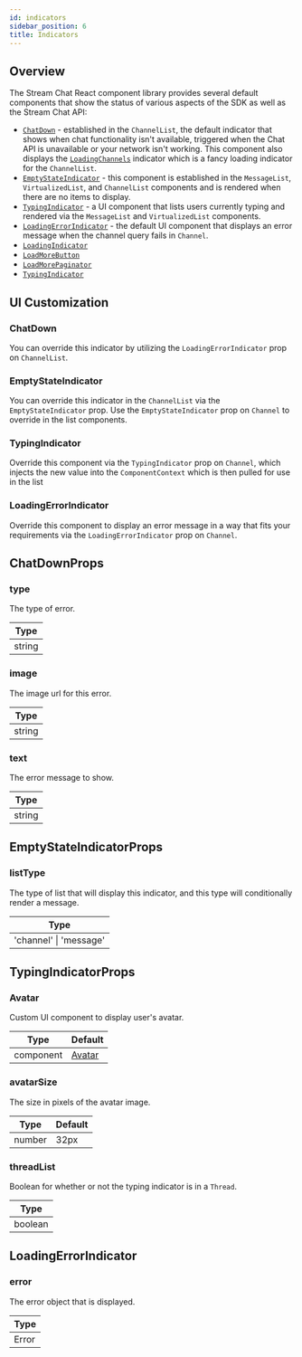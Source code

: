 ```yaml
---
id: indicators
sidebar_position: 6
title: Indicators
---
```


## Overview

The Stream Chat React component library provides several default components that show the status of various aspects of the SDK as well as the Stream Chat API:

- [`ChatDown`](https://github.com/GetStream/stream-chat-react/blob/master/src/components/ChatDown/ChatDown.tsx) - established in the `ChannelList`, the default indicator that shows when chat functionality isn't available, triggered when the Chat API is unavailable or your network isn't working.
  This component also displays the [`LoadingChannels`](https://github.com/GetStream/stream-chat-react/blob/master/src/components/Loading/LoadingChannels.tsx) indicator which is a fancy loading indicator for the `ChannelList`.
- [`EmptyStateIndicator`](https://github.com/GetStream/stream-chat-react/blob/master/src/components/EmptyStateIndicator/EmptyStateIndicator.tsx) - this component is established in the `MessageList`, `VirtualizedList`, and `ChannelList`
  components and is rendered when there are no items to display.
- [`TypingIndicator`](https://github.com/GetStream/stream-chat-react/blob/master/src/components/TypingIndicator/TypingIndicator.tsx) - a UI component that lists users currently typing and rendered via the `MessageList` and `VirtualizedList` components.
- [`LoadingErrorIndicator`](https://github.com/GetStream/stream-chat-react/blob/master/src/components/Loading/LoadingErrorIndicator.tsx) - the default UI component that displays an error message when the channel query fails in `Channel`.
- [`LoadingIndicator`](https://github.com/GetStream/stream-chat-react/blob/master/src/components/Loading/LoadingIndicator.tsx)
- [`LoadMoreButton`](https://github.com/GetStream/stream-chat-react/blob/master/src/components/LoadMore/LoadMoreButton.tsx)
- [`LoadMorePaginator`](https://github.com/GetStream/stream-chat-react/blob/master/src/components/LoadMore/LoadMorePaginator.tsx)
- [`TypingIndicator`](https://github.com/GetStream/stream-chat-react/blob/master/src/components/TypingIndicator/TypingIndicator.tsx)

## UI Customization

### ChatDown

You can override this indicator by utilizing the `LoadingErrorIndicator` prop on `ChannelList`.

### EmptyStateIndicator

You can override this indicator in the `ChannelList` via the `EmptyStateIndicator` prop. Use the `EmptyStateIndicator` prop on `Channel` to override in the list components.

### TypingIndicator

Override this component via the `TypingIndicator` prop on `Channel`, which injects the new value into the `ComponentContext` which is then pulled for use in the list

### LoadingErrorIndicator

Override this component to display an error message in a way that fits your requirements via the `LoadingErrorIndicator` prop on `Channel`.

## ChatDownProps

### type

The type of error.

| Type   |
| ------ |
| string |

### image

The image url for this error.

| Type   |
| ------ |
| string |

### text

The error message to show.

| Type   |
| ------ |
| string |

## EmptyStateIndicatorProps

### listType

The type of list that will display this indicator, and this type will conditionally render a message.

| Type                   |
| ---------------------- |
| 'channel' \| 'message' |

## TypingIndicatorProps

### Avatar

Custom UI component to display user's avatar.

| Type      | Default                                                                                               |
| --------- | ----------------------------------------------------------------------------------------------------- |
| component | [Avatar](https://github.com/GetStream/stream-chat-react/blob/master/src/components/Avatar/Avatar.tsx) |

### avatarSize

The size in pixels of the avatar image.

| Type   | Default |
| ------ | ------- |
| number | 32px    |

### threadList

Boolean for whether or not the typing indicator is in a `Thread`.

| Type    |
| ------- |
| boolean |

## LoadingErrorIndicator

### error

The error object that is displayed.

| Type  |
| ----- |
| Error |
